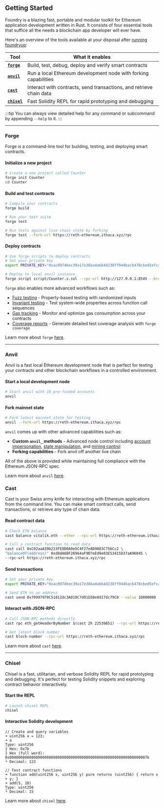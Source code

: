## Getting Started

Foundry is a blazing fast, portable and modular toolkit for Ethereum application development written in Rust. It consists of four essential tools that suffice all the needs a blockchain app developer will ever have.

Here's an overview of the tools available at your disposal after [running foundryup](/introduction/installation#using-foundryup):

| Tool                             | What it enables                                                     |
| -------------------------------- | ------------------------------------------------------------------- |
| **[`forge`](/forge/overview)**   | Build, test, debug, deploy and verify smart contracts               |
| **[`anvil`](/anvil/overview)**   | Run a local Ethereum development node with forking capabilities     |
| **[`cast`](/cast/overview)**     | Interact with contracts, send transactions, and retrieve chain data |
| **[`chisel`](/chisel/overview)** | Fast Solidity REPL for rapid prototyping and debugging              |

:::tip
You can always view detailed help for any command or subcommand by appending `--help` to it.
:::

---

### Forge

Forge is a command-line tool for building, testing, and deploying smart contracts.

#### Initialize a new project

```bash
# Create a new project called Counter
forge init Counter
cd Counter
```

#### Build and test contracts

```bash
# Compile your contracts
forge build

# Run your test suite
forge test

# Run tests against live chain state by forking
forge test --fork-url https://reth-ethereum.ithaca.xyz/rpc
```

#### Deploy contracts

```bash
# Use forge scripts to deploy contracts
# Set your private key
export PRIVATE_KEY="0xac0974bec39a17e36ba4a6b4d238ff944bacb478cbed5efcae784d7bf4f2ff80"

# Deploy to local anvil instance
forge script script/Counter.s.sol --rpc-url http://127.0.0.1:8545 --broadcast --private-key $PRIVATE_KEY
```

`forge` also enables more advanced workflows such as:

- [Fuzz testing](/forge/advanced-testing/fuzz-testing) - Property-based testing with randomized inputs
- [Invariant testing](/forge/advanced-testing/invariant-testing) - Test system-wide properties across function call sequences
- [Gas tracking](/forge/gas-tracking/overview) - Monitor and optimize gas consumption across your contracts
- [Coverage reports](/forge/reference/forge-coverage) - Generate detailed test coverage analysis with `forge coverage`

Learn more about `forge` [here](/forge/overview).

---

### Anvil

Anvil is a fast local Ethereum development node that is perfect for testing your contracts and other blockchain workflows in a controlled environment.

#### Start a local development node

```bash
# Start anvil with 10 pre-funded accounts
anvil
```

#### Fork mainnet state

```bash
# Fork latest mainnet state for testing
anvil --fork-url https://reth-ethereum.ithaca.xyz/rpc
```

`anvil` comes up with other advanced capabilities such as:

- **Custom `anvil_` methods** - Advanced node control including [account impersonation](/anvil/reference#anvil_impersonateaccount), [state manipulation](/anvil/reference#anvil_setbalance), and [mining control](/anvil/reference#anvil_mine)
- **Forking capabilities** - Fork anvil off another live chain

All of the above is provided while maintaining full compliance with the Ethereum JSON-RPC spec.

Learn more about `anvil` [here](/anvil/overview).

### Cast

Cast is your Swiss army knife for interacting with Ethereum applications from the command line. You can make smart contract calls, send transactions, or retrieve any type of chain data.

#### Read contract data

```bash
# Check ETH balance
cast balance vitalik.eth --ether --rpc-url https://reth-ethereum.ithaca.xyz/rpc

# Call a contract function to read data
cast call 0xC02aaA39b223FE8D0A0e5C4F27eAD9083C756Cc2 \
"balanceOf(address)" 0xd8dA6BF26964aF9D7eEd9e03E53415D37aA96045 \
--rpc-url https://reth-ethereum.ithaca.xyz/rpc
```

#### Send transactions

```bash
# Set your private key
export PRIVATE_KEY="0xac0974bec39a17e36ba4a6b4d238ff944bacb478cbed5efcae784d7bf4f2ff80"

# Send ETH to an address
cast send 0x70997970C51812dc3A010C7d01b50e0d17dc79C8 --value 10000000 --private-key $PRIVATE_KEY
```

#### Interact with JSON-RPC

```bash
# Call JSON-RPC methods directly
cast rpc eth_getHeaderByNumber $(cast 2h 22539851) --rpc-url https://reth-ethereum.ithaca.xyz/rpc

# Get latest block number
cast block-number --rpc-url https://reth-ethereum.ithaca.xyz/rpc
```

Learn more about `cast` [here](/cast/overview).

---

### Chisel

Chisel is a fast, utilitarian, and verbose Solidity REPL for rapid prototyping and debugging. It's perfect for testing Solidity snippets and exploring contract behavior interactively.

#### Start the REPL

```bash
# Launch chisel REPL
chisel
```

#### Interactive Solidity development

```solidity
// Create and query variables
➜ uint256 a = 123;
➜ a
Type: uint256
├ Hex: 0x7b
├ Hex (full word): 0x000000000000000000000000000000000000000000000000000000000000007b
└ Decimal: 123

// Test contract functions
➜ function add(uint256 x, uint256 y) pure returns (uint256) { return x + y; }
➜ add(5, 10)
Type: uint256
└ Decimal: 15
```

Learn more about `chisel` [here](/chisel/overview).
